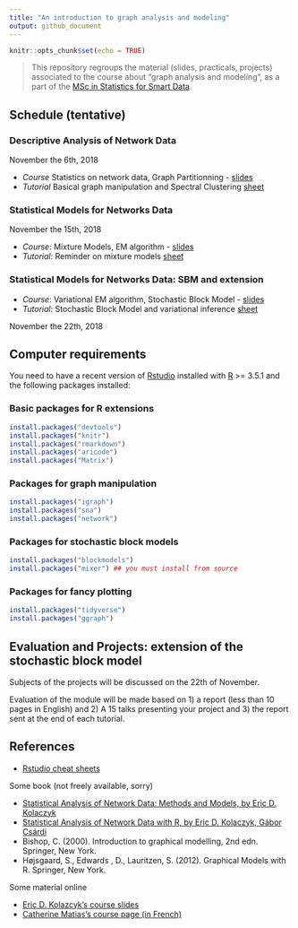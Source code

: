 ```yaml
---
title: "An introduction to graph analysis and modeling"
output: github_document
---
```


```r
knitr::opts_chunk$set(echo = TRUE)
```

> This repository regroups the material (slides, practicals, projects) associated to the course about "graph analysis and modeling", as a part of the [MSc in Statistics for Smart Data](http://www.ensai.fr/formation/msc-in-statistics-for-smart-data.html).

## Schedule (tentative)

### Descriptive Analysis of Network Data

November the 6th, 2018

  - *Course* Statistics on network data, Graph Partitionning	- [slides](https://github.com/jchiquet/CourseStatNetwork/raw/master/slides/DescriptiveAnalysis/DescriptiveAnalysis.pdf)
  - *Tutorial* Basical graph manipulation and Spectral Clustering [sheet](https://github.com/jchiquet/CourseStatNetwork/raw/master/practicals/DescriptiveAnalysis/tuto_DescriptiveAnalysis.pdf)

### Statistical Models for Networks Data

November the 15th, 2018

  - *Course*: Mixture Models, EM algorithm - [slides](https://github.com/jchiquet/CourseStatNetwork/raw/master/slides/GraphModel/GraphModels.pdf)
  - *Tutorial*: Reminder on mixture models [sheet](https://github.com/jchiquet/CourseStatNetwork/raw/master/practicals/MixtureModelsEM/tuto_mixtureModelsEM.pdf)

### Statistical Models for Networks Data: SBM and extension

  - *Course*: Variational EM algorithm, Stochastic Block Model	- [slides](https://github.com/jchiquet/CourseStatNetwork/raw/master/slides/GraphModel/GraphModels.pdf)
  - *Tutorial*: Stochastic Block Model and variational inference [sheet](https://github.com/jchiquet/CourseStatNetwork/raw/master/practicals/GraphModels/tuto_GraphModels.pdf)

November the 22th, 2018

## Computer requirements

You need to have a recent version of [Rstudio](https://www.rstudio.com/products/rstudio/download/) installed with [R](https://cran.r-project.org) >= 3.5.1 and the following packages installed:

### Basic packages for R extensions

```r
install.packages("devtools")
install.packages("knitr")
install.packages("rmarkdown")
install.packages("aricode")
install.packages("Matrix")
```

### Packages for graph manipulation

```r
install.packages("igraph")
install.packages("sna")
install.packages("network")
```

### Packages for stochastic block models

```r
install.packages("blockmodels")
install.packages("mixer") ## you must install from source
```

### Packages for fancy plotting

```r
install.packages("tidyverse")
install.packages("ggraph")
```

## Evaluation and Projects: extension of the stochastic block model

Subjects of the projects will be discussed on the 22th of November. 

Evaluation of the module will be made based on 1) a report (less than 10 pages in English) and 2) A 15 talks presenting your project and 3) the report sent at the end of each tutorial.

## References 

* [Rstudio cheat sheets](https://www.rstudio.com/resources/cheatsheets/)

Some book (not freely available, sorry)

* [Statistical Analysis of Network Data: Methods and Models, by Eric D. Kolaczyk](https://books.google.fr/books?id=Q-GNLsqq7QwC&source=gbs_book_similarbooks)
* [Statistical Analysis of Network Data with R, by Eric D. Kolaczyk, Gábor Csárdi](https://books.google.fr/books?id=cNMhBAAAQBAJ&source=gbs_navlinks_s)
* Bishop, C. (2000). Introduction to graphical modelling, 2nd edn. Springer, New York.
* Højsgaard, S., Edwards , D., Lauritzen, S. (2012). Graphical Models with R. Springer,  New York.

Some material online 

* [Eric D. Kolazcyk's course slides](http://math.bu.edu/ness12/ness2012-shortcourse-kolaczyk.pdf)
* [Catherine Matias's course page (in French)](http://cmatias.perso.math.cnrs.fr/Cours_Graphes.html)


